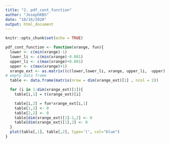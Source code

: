 ```yaml
---
title: "2. pdf_cont_function"
author: "JosephKBS"
date: "10/16/2020"
output: html_document
---
```


```r
knitr::opts_chunk$set(echo = TRUE)
```


```r
pdf_cont_function <- function(xrange, fun){
  lower <- c(min(xrange)-1)
  lower_li <- c(min(xrange)-0.001)
  upper_li <- c(max(xrange)+0.001)
  upper <- c(max(xrange)+1)
  xrange_ext <- as.matrix((c(lower,lower_li, xrange, upper_li,  upper) ))
# empty data frame
  table <- data.frame(matrix(nrow = dim(xrange_ext)[1] , ncol = 2))

  for (i in 1:dim(xrange_ext)[1]){
    table[i,1] = t(xrange_ext)[i]

    table[i,2] = fun*xrange_ext[i,1]
    table[1,2] <- 0
    table[2,2] <- 0 
    table[dim(xrange_ext)[1]-1,2] <- 0
    table[dim(xrange_ext)[1],2] <- 0
  }
  plot(table[,1], table[,2], type='l', col="blue")
} 
```


